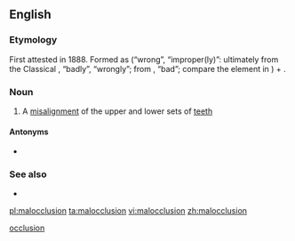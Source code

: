 ==English==

===Etymology===
First attested in 1888. Formed as {{m|en|mal-}} (“wrong”, “improper(ly)”: ultimately from the Classical {{etyl|la|en}} {{m|la|male}}, “badly”, “wrongly”; from {{m|la|malus}}, “bad”; compare the {{m|en||ben-}} element in {{m|en|benocclusion}}) + {{m|en|occlusion||alignment of the teeth in closed jaws}}.

===Noun===
{{wikipedia}}
{{en-noun}}

# {{label|en|dentistry}} A [[misalignment]] of the upper and lower sets of [[teeth]]

====Antonyms====
* {{sense|misalignment of the upper and lower sets of teeth}} {{l|en|benocclusion}}

===See also===
* {{l|en|overbite}}

[[Category:English words prefixed with mal-|occlusion]]

[[pl:malocclusion]]
[[ta:malocclusion]]
[[vi:malocclusion]]
[[zh:malocclusion]]
